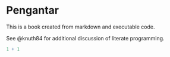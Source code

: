 # Pengantar

This is a book created from markdown and executable code.

See @knuth84 for additional discussion of literate programming.

```r
1 + 1
```
